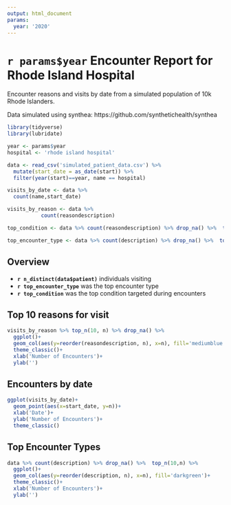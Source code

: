 ```yaml
---
output: html_document
params:
  year: '2020'
---
```


# `r params$year` Encounter Report for Rhode Island Hospital 

Encounter reasons and visits by date from a simulated population of 10k Rhode Islanders. 

Data simulated using synthea: https://github.com/synthetichealth/synthea

```r
library(tidyverse)
library(lubridate)

year <- params$year
hospital <- 'rhode island hospital'

data <- read_csv('simulated_patient_data.csv') %>% 
  mutate(start_date = as_date(start)) %>% 
  filter(year(start)==year, name == hospital)

visits_by_date <- data %>% 
  count(name,start_date)

visits_by_reason <- data %>% 
           count(reasondescription)

top_condition <- data %>% count(reasondescription) %>% drop_na() %>%  top_n(1) %>% pull(reasondescription)

top_encounter_type <- data %>% count(description) %>% drop_na() %>%  top_n(1) %>% pull(description)
```

## Overview
*  **`r n_distinct(data$patient)`** individuals visiting
* **`r top_encounter_type`** was the top encounter type
*   **`r top_condition`** was the top condition targeted during encounters  

## Top 10 reasons for visit

```r
visits_by_reason %>% top_n(10, n) %>% drop_na() %>% 
  ggplot()+
  geom_col(aes(y=reorder(reasondescription, n), x=n), fill='mediumblue')+
  theme_classic()+
  xlab('Number of Encounters')+
  ylab('')
```

## Encounters by date

```r
ggplot(visits_by_date)+
  geom_point(aes(x=start_date, y=n))+
  xlab('Date')+
  ylab('Number of Encounters')+
  theme_classic()
```
  
## Top Encounter Types  

```r
data %>% count(description) %>% drop_na() %>%  top_n(10,n) %>% 
  ggplot()+
  geom_col(aes(y=reorder(description, n), x=n), fill='darkgreen')+
  theme_classic()+
  xlab('Number of Encounters')+
  ylab('')
```

